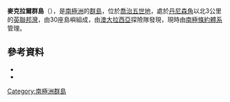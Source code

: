 {{coord|66|58|S|142|40|E|source:GNIS|display=title}}

'''麥克拉爾群島'''（{{lang-en|Mackellar Islands}}），是[[南極洲|南極洲]]的[[群島|群島]]，位於[[喬治五世地|喬治五世地]]，處於[[丹尼森角|丹尼森角]]以北3公里的[[英聯邦灣|英聯邦灣]]，由30座島嶼組成，由[[澳大拉西亞|澳大拉西亞]]探險隊發現，現時由[[南極條約體系|南極條約體系]]管理。

==參考資料==
*{{cite gnis | type = antarid | id = 9229| name = Mackellar Islands| accessdate = 2013-07-16}}
*{{usgs-gazetteer|id=9229}}

{{DEFAULTSORT:Mackellar Islands}}
[[Category:南極洲群島|Category:南極洲群島]]


{{GeorgeVLand-geo-stub}}